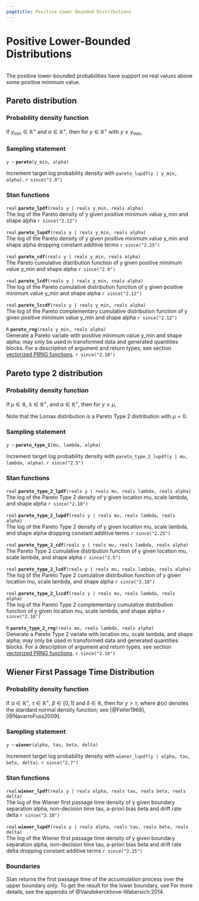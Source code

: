```yaml
---
pagetitle: Positive Lower-Bounded Distributions
---
```


# Positive Lower-Bounded Distributions
```r
```


The positive lower-bounded probabilities have support on real values
above some positive minimum value.

## Pareto distribution

### Probability density function

If $y_{\text{min}} \in \mathbb{R}^+$ and $\alpha \in \mathbb{R}^+$,
then for $y \in \mathbb{R}^+$ with $y \geq y_{\text{min}}$,
\begin{equation*}
\text{Pareto}(y|y_{\text{min}},\alpha) = \frac{\displaystyle \alpha\,y_{\text{min}}^\alpha}{\displaystyle y^{\alpha+1}}.
\end{equation*}

### Sampling statement

`y ~ ` **`pareto`**`(y_min, alpha)`

Increment target log probability density with `pareto_lupdf(y | y_min, alpha)`.
`r since("2.0")`
<!-- real; pareto ~; -->
\index{{\tt \bfseries pareto }!sampling statement|hyperpage}

### Stan functions

<!-- real; pareto_lpdf; (reals y | reals y_min, reals alpha); -->
\index{{\tt \bfseries pareto\_lpdf }!{\tt (reals y \textbar\ reals y\_min, reals alpha): real}|hyperpage}

`real` **`pareto_lpdf`**`(reals y | reals y_min, reals alpha)`<br>\newline
The log of the Pareto density of y given positive minimum value y_min
and shape alpha
`r since("2.12")`

<!-- real; pareto_lupdf; (reals y | reals y_min, reals alpha); -->
\index{{\tt \bfseries pareto\_lupdf }!{\tt (reals y \textbar\ reals y\_min, reals alpha): real}|hyperpage}

`real` **`pareto_lupdf`**`(reals y | reals y_min, reals alpha)`<br>\newline
The log of the Pareto density of y given positive minimum value y_min
and shape alpha dropping constant additive terms
`r since("2.25")`

<!-- real; pareto_cdf; (reals y | reals y_min, reals alpha); -->
\index{{\tt \bfseries pareto\_cdf }!{\tt (reals y \textbar\ reals y\_min, reals alpha): real}|hyperpage}

`real` **`pareto_cdf`**`(reals y | reals y_min, reals alpha)`<br>\newline
The Pareto cumulative distribution function of y given positive
minimum value y_min and shape alpha
`r since("2.0")`

<!-- real; pareto_lcdf; (reals y | reals y_min, reals alpha); -->
\index{{\tt \bfseries pareto\_lcdf }!{\tt (reals y \textbar\ reals y\_min, reals alpha): real}|hyperpage}

`real` **`pareto_lcdf`**`(reals y | reals y_min, reals alpha)`<br>\newline
The log of the Pareto cumulative distribution function of y given
positive minimum value y_min and shape alpha
`r since("2.12")`

<!-- real; pareto_lccdf; (reals y | reals y_min, reals alpha); -->
\index{{\tt \bfseries pareto\_lccdf }!{\tt (reals y \textbar\ reals y\_min, reals alpha): real}|hyperpage}

`real` **`pareto_lccdf`**`(reals y | reals y_min, reals alpha)`<br>\newline
The log of the Pareto complementary cumulative distribution function
of y given positive minimum value y_min and shape alpha
`r since("2.12")`

<!-- R; pareto_rng; (reals y_min, reals alpha); -->
\index{{\tt \bfseries pareto\_rng }!{\tt (reals y\_min, reals alpha): R}|hyperpage}

`R` **`pareto_rng`**`(reals y_min, reals alpha)`<br>\newline
Generate a Pareto variate with positive minimum value y_min and shape
alpha; may only be used in transformed data and generated quantities blocks. For a
description of argument and return types, see section
[vectorized PRNG functions](conventions_for_probability_functions.Rmd#prng-vectorization).
`r since("2.18")`

## Pareto type 2 distribution

### Probability density function

If $\mu \in \mathbb{R}$, $\lambda \in \mathbb{R}^+$, and
$\alpha \in \mathbb{R}^+$, then for $y \geq \mu$,
\begin{equation*}
\mathrm{Pareto\_Type\_2}(y|\mu,\lambda,\alpha) =
\ \frac{\alpha}{\lambda} \, \left( 1+\frac{y-\mu}{\lambda} \right)^{-(\alpha+1)} \! .
\end{equation*}

Note that the Lomax distribution is a Pareto Type 2 distribution with
$\mu=0$.

### Sampling statement

`y ~ ` **`pareto_type_2`**`(mu, lambda, alpha)`

Increment target log probability density with `pareto_type_2_lupdf(y | mu, lambda, alpha)`.
`r since("2.5")`
<!-- real; pareto_type_2 ~; -->
\index{{\tt \bfseries pareto\_type\_2 }!sampling statement|hyperpage}

### Stan functions

<!-- real; pareto_type_2_lpdf; (reals y | reals mu, reals lambda, reals alpha); -->
\index{{\tt \bfseries pareto\_type\_2\_lpdf }!{\tt (reals y \textbar\ reals mu, reals lambda, reals alpha): real}|hyperpage}

`real` **`pareto_type_2_lpdf`**`(reals y | reals mu, reals lambda, reals alpha)`<br>\newline
The log of the Pareto Type 2 density of y given location mu, scale
lambda, and shape alpha
`r since("2.18")`

<!-- real; pareto_type_2_lupdf; (reals y | reals mu, reals lambda, reals alpha); -->
\index{{\tt \bfseries pareto\_type\_2\_lupdf }!{\tt (reals y \textbar\ reals mu, reals lambda, reals alpha): real}|hyperpage}

`real` **`pareto_type_2_lupdf`**`(reals y | reals mu, reals lambda, reals alpha)`<br>\newline
The log of the Pareto Type 2 density of y given location mu, scale
lambda, and shape alpha dropping constant additive terms
`r since("2.25")`

<!-- real; pareto_type_2_cdf; (reals y | reals mu, reals lambda, reals alpha); -->
\index{{\tt \bfseries pareto\_type\_2\_cdf }!{\tt (reals y \textbar\ reals mu, reals lambda, reals alpha): real}|hyperpage}

`real` **`pareto_type_2_cdf`**`(reals y | reals mu, reals lambda, reals alpha)`<br>\newline
The Pareto Type 2 cumulative distribution function of y given location
mu, scale lambda, and shape alpha
`r since("2.5")`

<!-- real; pareto_type_2_lcdf; (reals y | reals mu, reals lambda, reals alpha); -->
\index{{\tt \bfseries pareto\_type\_2\_lcdf }!{\tt (reals y \textbar\ reals mu, reals lambda, reals alpha): real}|hyperpage}

`real` **`pareto_type_2_lcdf`**`(reals y | reals mu, reals lambda, reals alpha)`<br>\newline
The log of the Pareto Type 2 cumulative distribution function of y
given location mu, scale lambda, and shape alpha
`r since("2.18")`

<!-- real; pareto_type_2_lccdf; (reals y | reals mu, reals lambda, reals alpha); -->
\index{{\tt \bfseries pareto\_type\_2\_lccdf }!{\tt (reals y \textbar\ reals mu, reals lambda, reals alpha): real}|hyperpage}

`real` **`pareto_type_2_lccdf`**`(reals y | reals mu, reals lambda, reals alpha)`<br>\newline
The log of the Pareto Type 2 complementary cumulative distribution
function of y given location mu, scale lambda, and shape alpha
`r since("2.18")`

<!-- R; pareto_type_2_rng; (reals mu, reals lambda, reals alpha); -->
\index{{\tt \bfseries pareto\_type\_2\_rng }!{\tt (reals mu, reals lambda, reals alpha): R}|hyperpage}

`R` **`pareto_type_2_rng`**`(reals mu, reals lambda, reals alpha)`<br>\newline
Generate a Pareto Type 2 variate with location mu, scale lambda, and
shape alpha; may only be used in transformed data and generated quantities blocks.
For a description of argument and return types, see section
[vectorized PRNG functions](conventions_for_probability_functions.Rmd#prng-vectorization).
`r since("2.18")`

## Wiener First Passage Time Distribution

### Probability density function

If $\alpha \in \mathbb{R}^+$, $\tau \in \mathbb{R}^+$, $\beta \in [0,
1]$ and $\delta \in \mathbb{R}$, then for $y > \tau$, \begin{equation*}
\text{Wiener}(y|\alpha, \tau, \beta, \delta) =
\frac{\alpha^3}{(y-\tau)^{3/2}} \exp \! \left(- \delta \alpha \beta -
\frac{\delta^2(y-\tau)}{2}\right) \sum_{k = - \infty}^{\infty} (2k +
\beta) \phi \! \left(\frac{2k \alpha + \beta}{\sqrt{y - \tau}}\right)
\end{equation*} where $\phi(x)$ denotes the standard normal density function;  see
[@Feller1968], [@NavarroFuss2009].

### Sampling statement

`y ~ ` **`wiener`**`(alpha, tau, beta, delta)`

Increment target log probability density with `wiener_lupdf(y | alpha, tau, beta, delta)`.
`r since("2.7")`
<!-- real; wiener ~; -->
\index{{\tt \bfseries wiener }!sampling statement|hyperpage}

### Stan functions

<!-- real; wiener_lpdf; (reals y | reals alpha, reals tau, reals beta, reals delta); -->
\index{{\tt \bfseries wiener\_lpdf }!{\tt (reals y \textbar\ reals alpha, reals tau, reals beta, reals delta): real}|hyperpage}

`real` **`wiener_lpdf`**`(reals y | reals alpha, reals tau, reals beta, reals delta)`<br>\newline
The log of the Wiener first passage time density of y given boundary
separation alpha, non-decision time tau, a-priori bias beta and drift
rate delta
`r since("2.18")`

<!-- real; wiener_lupdf; (reals y | reals alpha, reals tau, reals beta, reals delta); -->
\index{{\tt \bfseries wiener\_lupdf }!{\tt (reals y \textbar\ reals alpha, reals tau, reals beta, reals delta): real}|hyperpage}

`real` **`wiener_lupdf`**`(reals y | reals alpha, reals tau, reals beta, reals delta)`<br>\newline
The log of the Wiener first passage time density of y given boundary
separation alpha, non-decision time tau, a-priori bias beta and drift
rate delta dropping constant additive terms
`r since("2.25")`

### Boundaries

Stan returns the first passage time of the accumulation process over
the upper boundary only. To get the result for the lower boundary, use
\begin{equation*}
\text{Wiener}(y | \alpha, \tau, 1 - \beta, - \delta)
\end{equation*}
For more details, see the appendix of @Vandekerckhove-Wabersich:2014.
